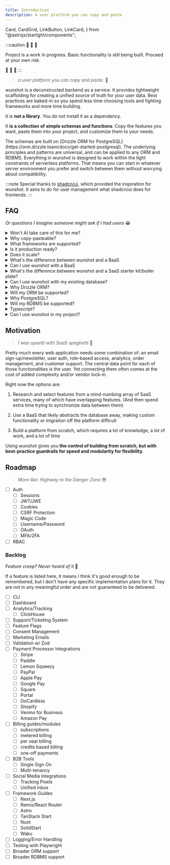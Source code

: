 ```yaml
---
title: Introduction
description: A user platform you can copy and paste
---
```


  Card,
  CardGrid,
  LinkButton,
  LinkCard,
} from "@astrojs/starlight/components";

:::caution
🚧 🚧 🚧

Project is a work in progress. Basic functionality is still being built. Proceed at your own risk.

🚧 🚧 🚧
:::

> _a user platform you can copy and paste._ 👤

wunshot is a deconstructed backend as a service. It provides lightweight scaffolding for creating a unified source of truth for your user data. Best practices are baked-in so you spend less time choosing tools and fighting frameworks and more time building.

It is **not a library**. You do not install it as a dependency.

It **is a collection of simple schemas and functions**. Copy the features you want, paste them into your project, and customize them to your needs.

<LinkCard title="Try it out" href="/getting-started/prerequisites" />

<CardGrid>
  <Card title="Built on Drizzle ORM">
    The schemas are built on [Drizzle ORM for
    PostgreSQL](https://orm.drizzle.team/docs/get-started-postgresql). The
    underlying principles and patterns are universal, and can be applied to any
    ORM and RDBMS.
  </Card>
  <Card title="Serverless first">
    Everything in wunshot is designed to work within the tight constraints of
    serverless platforms. That means you can start in whatever server
    environment you prefer and switch between them without worrying about
    compatibility.
  </Card>
</CardGrid>

:::note
Special thanks to [shadcn/ui](https://ui.shadcn.com/), which provided the inspiration for wunshot. It aims to do for user management what shadcn/ui does for frontends.
:::

## FAQ

_Or questions I imagine someone might ask if I had users_ 😭

<details>
  <summary>Won't AI take care of this for me?</summary>

    **Maybe.**

    Currently, [LLM output can't be entirely trusted](https://hackernoon.com/why-cant-ai-count-the-number-of-rs-in-the-word-strawberry) - especially with something as vital to your application as user data.

    A future release will include a CLI that LLMs could use to create schemas.

    A future release may also integrate the schemas directly into a [RAG](https://en.wikipedia.org/wiki/Retrieval-augmented_generation) for LLMs to use.

</details>

<details>
  <summary>Why copy-pasteable?</summary>

    The needs for every app will be different. It's much easier to paste some code into your project and modify it to your needs than it is to learn (and possibly battle with) a framework or to build a platform from scratch.

</details>

<details>
  <summary>What frameworks are supported?</summary>

    **Any framework that can use typescript in a server environment.**

    	That includes: Next.js, Remix, TanStack Start, Astro, Nuxt, SolidStart, and more.

    You can also use wunshot in Node.js directly without any framework at all.

</details>

<details>
  <summary>Is it production ready?</summary>

    **Your mileage may vary;**

    wunshot is still in early development. It hasn't been thoroughly battle-tested.

    It's unlikely that the schemas or functions will "break," but I'm mainly a frontend developer, so it's possible there are unforseen consequences due to the structure of the schemas.

    Also see the **Does it scale?** section below.

    :::tip
    If wunshot has/causes any bugs or if you think that a schema or function could be better, please [open an issue](https://github.com/lotap/wunshot/issues/new).
    :::

</details>

<details>
  <summary>Does it scale?</summary>

    **Yesn't.**

    The limiting factor of wunshot is PostgreSQL. So if PostgreSQL can handle it, wunshot should too.

    That means for basic user management, wunshot should scale well. But if features like analytics and event tracking are added, they may not scale as well. At that time, other options like [ClickHouse](https://clickhouse.com/docs/en/intro) will be evaluated.

    Overall, the goal of wunshot is to provide you with the best generic jumping-off point possible. Part of that goal is making it just as easy to transition off of wunshot as it is to start with. So if it doesn't meet your scaling needs, you can switch to a platform that does without too many headaches.

</details>

<details>
  <summary>What's the difference between wunshot and a BaaS</summary>

    Baas platforms and wunshot have many of the same goals, but go about them in different ways.

    BaaS platforms are designed to abstract the complexities of the database and user management away. In contrast, wunshot puts the database front-and-center, so you always remain in control of your data.

    BaaS platforms limit and charge you based on the number of users you have, wunshot only limits your users by how many PostgreSQL can handle (it's a lot).

</details>

<details>
  <summary>Can I use wunshot with a BaaS</summary>

    **Yes (within reason).**

    There are many ways you could incorporate wunshot with a BaaS. They are beyond the scope of the documentation though, so you will be responsible for modifying the functions and schemas to your needs. Also, beware of the possibility of accidentally duplicating data.

</details>

<details>
  <summary>What's the difference between wunshot and a SaaS starter kit/boiler plate?</summary>

    Saas starter kits and wunshot both can help you launch your product quickly, but they have some key differences:

    - Starter kits have a UI, wunshot is only focused on backend functionality.

    - Starter kits offload user management to third-party services, wunshot keeps you in control of your database and user data.

    - Starter kits may be filled with bloat or unnecessary features, wunshot lets you copy and paste only the functionality you need.

</details>

<details>
  <summary>Can I use wunshot with my existing database?</summary>

    **Yes (within reason).**

    The project is built using [Drizzle ORM](https://orm.drizzle.team/) and [PostgreSQL](https://www.postgresql.org/). If you are not using those tools, work will be required to "translate" the schemas into your ORM/RDBMS of choice.

    Copy and paste the functionality you want and tweak it to your needs. The more your app deviates from the provided schemas, the more you will need to tweak.

</details>

<details>
  <summary>Why Drizzle ORM?</summary>

    [Drizzle ORM](https://orm.drizzle.team/) aligns well with the goals of wunshot.
      - It works on serverless platforms (and anywhere else)
      - It has a relatively small filesize, so it can be used without worrying about space constraints on workers or edge functions
      - It is explicit about how it effects the database. There aren't any table or column names that are magically created
      - It's type-safe
      - It provides a solution for data migrations via [Drizzle Kit](https://orm.drizzle.team/kit-docs/overview)

</details>

<details>
  <summary>Will my ORM be supported?</summary>

    Other ORMs such as [Prisma](https://www.prisma.io/docs/orm/overview/introduction/what-is-prisma), [TypeORM](https://typeorm.io/), or [Kysely](https://kysely.dev/docs/intro) may be supported in the future, but are not the current focus.

</details>

<details>
  <summary>Why PostgreSQL?</summary>

    [PostgreSQL](https://www.postgresql.org/) is popular, flexible, and performant.

    `array` and `enum` types are supported natively. That's particularly helpful for features like RBAC - role values can be stored in the `users` table, instead of requiring an additional relationship table.

</details>

<details>
  <summary>Will my RDBMS be supported?</summary>

    Other SQL RDBMSs such as [MySQL](https://www.mysql.com/) or [SQLite](https://www.sqlite.org/index.html) may be supported in the future, but are not the current focus.

    NoSQL databases such as [MongoDB](https://www.mongodb.com/) may also be supported in the even further future.

</details>

<details>
  <summary>Typescript?</summary>

    **Yes!**

    You can use plain ol' javascript if you prefer, but the provided code will be written in [typescript](https://www.typescriptlang.org/).

</details>

<details>
  <summary>Can I use wunshot in my project?</summary>

    **Yes!**

    wunshot is [MIT licensed](https://github.com/lotap/wunshot/blob/main/LICENSE), so you can use it in any project, including commercial ones.

    Please let [me](https://x.com/lotap_dev) know or [leave a star](https://github.com/lotap/wunshot) if you do!

</details>

## Motivation

> _I was upsetti with SaaS spaghetti_ 🍝

Pretty much every web application needs some combination of: an email sign-up/newsletter, user auth, role-based access, analytics, order management, and customer support. The central data point for each of those functionalities is the user. Yet connecting them often comes at the cost of added complexity and/or vendor lock-in.

Right now the options are:

1. Research and select features from a mind-numbing array of SaaS services, many of which have overlapping features. (And then spend extra time trying to synchronize data between them)

2. Use a BaaS that likely abstracts the database away, making custom functionality or migration off the platform difficult

3. Build a platform from scratch, which requires a lot of knowledge, a lot of work, and a lot of time

Using wunshot gives you **the control of building from scratch, but with best-practice guardrails for speed and modularity for flexibility**.

## Roadmap

> _More like: Highway to the Danger Zone_ 😎

- [ ] Auth
  - [ ] Sessions
  - [ ] JWT/JWE
  - [ ] Cookies
  - [ ] CSRF Protection
  - [ ] Magic Code
  - [ ] Username/Password
  - [ ] OAuth
  - [ ] MFA/2FA
- [ ] RBAC

### Backlog

_Feature creep? Never heard of it_ 🧟

If a feature is listed here, it means I think it's good enough to be remembered, but I don't have any specific implementation plans for it. They are not in any meaningful order and are not guaranteed to be delivered.

- [ ] CLI
- [ ] Dashboard
- [ ] Analytics/Tracking
  - [ ] ClickHouse
- [ ] Support/Ticketing System
- [ ] Feature Flags
- [ ] Consent Management
- [ ] Marketing Emails
- [ ] Validation w/ Zod
- [ ] Payment Processor Integrations
  - [ ] Stripe
  - [ ] Paddle
  - [ ] Lemon Squeezy
  - [ ] PayPal
  - [ ] Apple Pay
  - [ ] Google Pay
  - [ ] Square
  - [ ] Portal
  - [ ] GoCardless
  - [ ] Shopify
  - [ ] Venmo for Business
  - [ ] Amazon Pay
- [ ] Billing guides/modules
  - [ ] subscriptions
  - [ ] metered billing
  - [ ] per seat billing
  - [ ] credits based billing
  - [ ] one-off payments
- [ ] B2B Tools
  - [ ] Single Sign On
  - [ ] Multi-tenancy
- [ ] Social Media Integrations
  - [ ] Tracking Pixels
  - [ ] Unified inbox
- [ ] Framework Guides
  - [ ] Next.js
  - [ ] Remix/React Router
  - [ ] Astro
  - [ ] TanStack Start
  - [ ] Nuxt
  - [ ] SolidStart
  - [ ] Waku
- [ ] Logging/Error Handling
- [ ] Testing with Playwright
- [ ] Broader ORM support
- [ ] Broader RDBMS support
